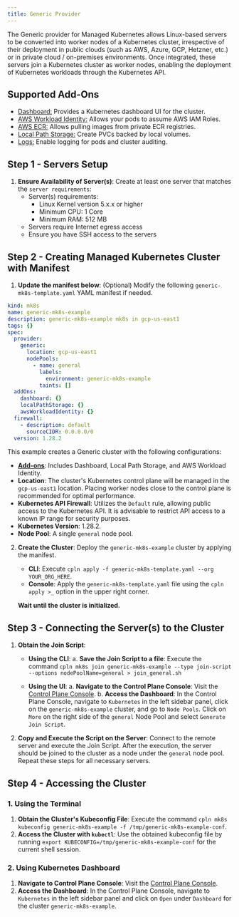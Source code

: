 ```yaml
---
title: Generic Provider
---
```


The Generic provider for Managed Kubernetes allows Linux-based servers to be converted into worker nodes of a Kubernetes cluster, irrespective of their deployment in public clouds (such as AWS, Azure, GCP, Hetzner, etc.) or in private cloud / on-premises environments. Once integrated, these servers join a Kubernetes cluster as worker nodes, enabling the deployment of Kubernetes workloads through the Kubernetes API.

## Supported Add-Ons

- [Dashboard:](/mk8s/add-ons/dashboard) Provides a Kubernetes dashboard UI for the cluster.
- [AWS Workload Identity:](/mk8s/add-ons/aws_workload_identity) Allows your pods to assume AWS IAM Roles.
- [AWS ECR:](/mk8s/add-ons/aws_ecr) Allows pulling images from private ECR registries.
- [Local Path Storage:](/mk8s/add-ons/local_path_storage) Create PVCs backed by local volumes.
- [Logs:](/mk8s/add-ons/logs) Enable logging for pods and cluster auditing.

## Step 1 - Servers Setup

1. **Ensure Availability of Server(s)**: Create at least one server that matches the `server requirements`:
   - Server(s) requirements:
     - Linux Kernel version 5.x.x or higher
     - Minimum CPU: 1 Core
     - Minimum RAM: 512 MB
   - Servers require Internet egress access
   - Ensure you have SSH access to the servers

## Step 2 - Creating Managed Kubernetes Cluster with Manifest

1. **Update the manifest below**: (Optional) Modify the following `generic-mk8s-template.yaml` YAML manifest if needed.

```yaml YAML
kind: mk8s
name: generic-mk8s-example
description: generic-mk8s-example mk8s in gcp-us-east1
tags: {}
spec:
  provider:
    generic:
      location: gcp-us-east1
      nodePools:
        - name: general
          labels:
            environment: generic-mk8s-example
          taints: []
  addOns:
    dashboard: {}
    localPathStorage: {}
    awsWorkloadIdentity: {}
  firewall:
    - description: default
      sourceCIDR: 0.0.0.0/0
  version: 1.28.2
```

This example creates a Generic cluster with the following configurations:

- **[Add-ons](#supported-add-ons)**: Includes Dashboard, Local Path Storage, and AWS Workload Identity.
- **Location**: The cluster's Kubernetes control plane will be managed in the `gcp-us-east1` location. Placing worker nodes close to the control plane is recommended for optimal performance.
- **Kubernetes API Firewall**: Utilizes the `Default` rule, allowing public access to the Kubernetes API. It is advisable to restrict API access to a known IP range for security purposes.
- **Kubernetes Version**: 1.28.2.
- **Node Pool**: A single `general` node pool.

2. **Create the Cluster**: Deploy the `generic-mk8s-example` cluster by applying the manifest.

   - **CLI**: Execute `cpln apply -f generic-mk8s-template.yaml --org YOUR_ORG_HERE`.
   - **Console**: Apply the `generic-mk8s-template.yaml` file using the `cpln apply >_` option in the upper right corner.

   **Wait until the cluster is initialized.**

## Step 3 - Connecting the Server(s) to the Cluster

1. **Obtain the Join Script**:

   - **Using the CLI**:
     a. **Save the Join Script to a file**: Execute the command `cpln mk8s join generic-mk8s-example --type join-script --options nodePoolName=general > join_general.sh`

   - **Using the UI**:
     a. **Navigate to the Control Plane Console**: Visit the [Control Plane Console](https://console.cpln.io/console/).
     b. **Access the Dashboard**: In the Control Plane Console, navigate to `Kubernetes` in the left sidebar panel, click on the `generic-mk8s-example` cluster, and go to `Node Pools`. Click on `More` on the right side of the `general` Node Pool and select `Generate Join Script`.

2. **Copy and Execute the Script on the Server**: Connect to the remote server and execute the Join Script. After the execution, the server should be joined to the cluster as a node under the `general` node pool. Repeat these steps for all necessary servers.

## Step 4 - Accessing the Cluster

### 1. Using the Terminal

1. **Obtain the Cluster's Kubeconfig File**: Execute the command `cpln mk8s kubeconfig generic-mk8s-example -f /tmp/generic-mk8s-example-conf`.
2. **Access the Cluster with `kubectl`**: Use the obtained kubeconfig file by running `export KUBECONFIG=/tmp/generic-mk8s-example-conf` for the current shell session.

### 2. Using Kubernetes Dashboard

1. **Navigate to Control Plane Console**: Visit the [Control Plane Console](https://console.cpln.io/console/).
2. **Access the Dashboard**: In the Control Plane Console, navigate to `Kubernetes` in the left sidebar panel and click on `Open` under `Dashboard` for the cluster `generic-mk8s-example`.

